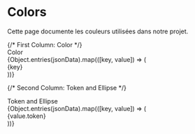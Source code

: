 
<Meta title="Foundations/Colors" />

# Colors

Cette page documente les couleurs utilisées dans notre projet.

<div
  style={{
    display: "flex",
    flexDirection: "row",
    width: "100%",
    fontFamily: "Arial, sans-serif",
  }}
>
  {/* First Column: Color */}
  <div style={{ flex: 1, paddingRight: "10px", display: "flex", flexDirection: "column", alignItems: "flex-start" }}>
    <div
      style={{
        marginBottom: "8px",
        fontWeight: "bold",
      }}
    >
      Color
    </div>
    {Object.entries(jsonData).map(([key, value]) => (
      <div key={key} style={{ marginBottom: "20px"}}>
        <div>{key}</div>
      </div>
    ))}
  </div>

{/* Second Column: Token and Ellipse */}

  <div style={{ flex: 1, paddingLeft: "10px", display: "flex", flexDirection: "column", alignItems: "flex-end" }}>
    <div
      style={{
        marginBottom: "8px",
        fontWeight: "bold",
      }}
    >
      Token and Ellipse
    </div>
    {Object.entries(jsonData).map(([key, value]) => (
      <div key={key} style={{ marginBottom: "20px", display: "flex", alignItems: "center"}}>
        <div style={{ marginRight: "8px"}}>{value.token}</div>
        <div
          style={{
            backgroundColor: `#${value.color}`,
            width: "20px",
            height: "20px",
            borderRadius: "50%",
            border: "1px solid #757575"
          }}
        ></div>
      </div>
    ))}
  </div>
</div>
